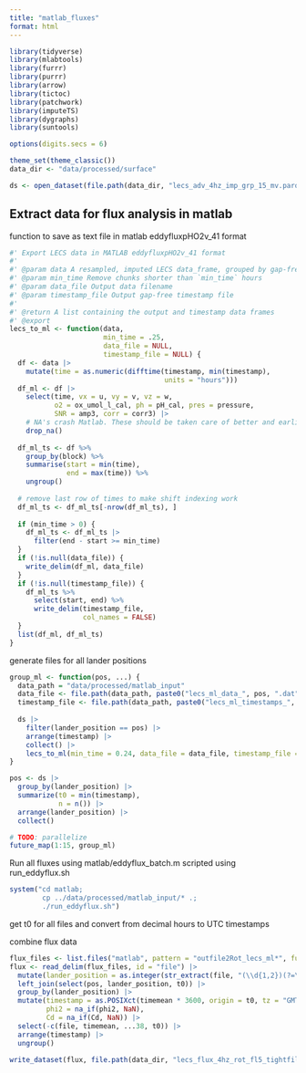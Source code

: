 ```yaml
---
title: "matlab_fluxes"
format: html
---
```


```r
library(tidyverse)
library(mlabtools)
library(furrr)
library(purrr)
library(arrow)
library(tictoc)
library(patchwork)
library(imputeTS)
library(dygraphs)
library(suntools)

options(digits.secs = 6)

theme_set(theme_classic())
data_dir <- "data/processed/surface"
```

```r
ds <- open_dataset(file.path(data_dir, "lecs_adv_4hz_imp_grp_15_mv.parquet/"))
```

## Extract data for flux analysis in matlab

function to save as text file in matlab eddyfluxpHO2v_41 format

```r
#' Export LECS data in MATLAB eddyfluxpHO2v_41 format
#'
#' @param data A resampled, imputed LECS data_frame, grouped by gap-free runs
#' @param min_time Remove chunks shorter than `min_time` hours
#' @param data_file Output data filename
#' @param timestamp_file Output gap-free timestamp file
#'
#' @return A list containing the output and timestamp data frames
#' @export
lecs_to_ml <- function(data,
                       min_time = .25, 
                       data_file = NULL, 
                       timestamp_file = NULL) {
  df <- data |>
    mutate(time = as.numeric(difftime(timestamp, min(timestamp),
                                      units = "hours")))
  df_ml <- df |>
    select(time, vx = u, vy = v, vz = w,
           o2 = ox_umol_l_cal, ph = pH_cal, pres = pressure,
           SNR = amp3, corr = corr3) |> 
    # NA's crash Matlab. These should be taken care of better and earlier
    drop_na()
  
  df_ml_ts <- df %>%
    group_by(block) %>%
    summarise(start = min(time),
              end = max(time)) %>%
    ungroup()
  
  # remove last row of times to make shift indexing work
  df_ml_ts <- df_ml_ts[-nrow(df_ml_ts), ]
  
  if (min_time > 0) {
    df_ml_ts <- df_ml_ts |>
      filter(end - start >= min_time)
  }
  if (!is.null(data_file)) {
    write_delim(df_ml, data_file)
  }
  if (!is.null(timestamp_file)) {
    df_ml_ts %>%
      select(start, end) %>%
      write_delim(timestamp_file,
                  col_names = FALSE)
  }
  list(df_ml, df_ml_ts)
}
```

generate files for all lander positions

```r
group_ml <- function(pos, ...) {
  data_path = "data/processed/matlab_input"
  data_file <- file.path(data_path, paste0("lecs_ml_data_", pos, ".dat"))
  timestamp_file <- file.path(data_path, paste0("lecs_ml_timestamps_", pos, ".dat"))
  
  ds |> 
    filter(lander_position == pos) |> 
    arrange(timestamp) |> 
    collect() |> 
    lecs_to_ml(min_time = 0.24, data_file = data_file, timestamp_file = timestamp_file)
}
```

```r
pos <- ds |> 
  group_by(lander_position) |> 
  summarize(t0 = min(timestamp),
            n = n()) |> 
  arrange(lander_position) |> 
  collect()
```


```r
# TODO: parallelize
future_map(1:15, group_ml)
```

Run all fluxes using matlab/eddyflux_batch.m scripted using run_eddyflux.sh

```r
system("cd matlab;
        cp ../data/processed/matlab_input/* .; 
        ./run_eddyflux.sh")
```

get t0 for all files and convert from decimal hours to UTC timestamps

combine flux data

```r
flux_files <- list.files("matlab", pattern = "outfile2Rot_lecs_ml*", full.names = TRUE)
flux <- read_delim(flux_files, id = "file") |> 
  mutate(lander_position = as.integer(str_extract(file, "(\\d{1,2})(?=\\.dat$)"))) |> 
  left_join(select(pos, lander_position, t0)) |> 
  group_by(lander_position) |> 
  mutate(timestamp = as.POSIXct(timemean * 3600, origin = t0, tz = "GMT"),
         phi2 = na_if(phi2, NaN),
         Cd = na_if(Cd, NaN)) |> 
  select(-c(file, timemean, ...38, t0)) |> 
  arrange(timestamp) |> 
  ungroup()
```

```r
write_dataset(flux, file.path(data_dir, "lecs_flux_4hz_rot_fl5_tightfilt.parquet"))
```